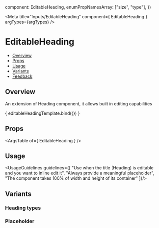 
  component: EditableHeading,
  enumPropNamesArray: ["size", "type"],
})

<Meta
  title="Inputs/EditableHeading"
  component={ EditableHeading }
  argTypes={argTypes}
/>

<!--- Component template -->


<!--- Component documentation -->

# EditableHeading
- [Overview](#overview)
- [Props](#props)
- [Usage](#usage)
- [Variants](#variants)
- [Feedback](#feedback)

## Overview
An extension of Heading component, it allows built in editing capabilities

<Canvas>
  <Story
    name="Overview"
    args={ {value:"This heading is editable", type: EditableHeading.types.h1} }
    >
    { editableHeadingTemplate.bind({}) }
  </Story>
</Canvas>

## Props
<ArgsTable of={ EditableHeading } />

## Usage
<UsageGuidelines guidelines={[
  "Use when the title (Heading) is editable and you want to inline edit it",
  "Always provide a meaningful placeholder",
  "The component takes 100% of width and height of its container"
]}/>

## Variants
### Heading types

<Canvas>
  <Story name="Types">
    <EditableHeading type={EditableHeading.types.h1} value="H1 Header" />
    <EditableHeading type={EditableHeading.types.h2} value="H2 Header" />
    <EditableHeading type={EditableHeading.types.h3} value="H3 Header" />
    <EditableHeading type={EditableHeading.types.h4} value="H4 Header" />
    <EditableHeading type={EditableHeading.types.h5} value="H5 Header" />
    <EditableHeading type={EditableHeading.types.h6} value="H6 Header" />
  </Story>
</Canvas>

### Placeholder

<Canvas>
  <Story name="Placeholder">
    <EditableHeading type={EditableHeading.types.h1} placeholder="H1 Placeholder" />
  </Story>
</Canvas>
